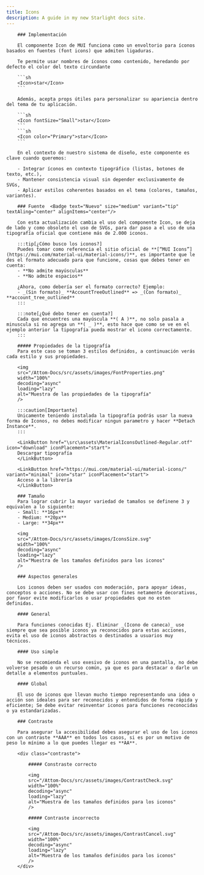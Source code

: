 ```yaml
---
title: Icons
description: A guide in my new Starlight docs site.
---
```



<Tabs>
  <TabItem label="Diseño" icon="moon">


        ### Implementación

        El componente Icon de MUI funciona como un envoltorio para íconos basados en fuentes (font icons) que admiten ligaduras. 

        Te permite usar nombres de íconos como contenido, heredando por defecto el color del texto circundante

        ```sh
        <Icon>star</Icon>
        ```

        Además, acepta props útiles para personalizar su apariencia dentro del tema de tu aplicación.

        ```sh
        <Icon fontSize="Small">star</Icon>
        ```
        ```sh
        <Icon color="Primary">star</Icon>
        ```

        En el contexto de nuestro sistema de diseño, este componente es clave cuando queremos:

        - Integrar íconos en contexto tipográfico (listas, botones de texto, etc.),
        - Mantener consistencia visual sin depender exclusivamente de SVGs,
        - Aplicar estilos coherentes basados en el tema (colores, tamaños, variantes).

        ### Fuente  <Badge text="Nuevo" size="medium" variant="tip" textAling="center" alignItems="center"/>

        Con esta actualización cambia el uso del componente Icon, se deja de lado y como obsoleto el uso de SVGs, para dar paso a el uso de una tipografía oficial que contiene más de 2.000 iconos.

        :::tip[¿Cómo busco los iconos?]
        Puedes tomar como referencia el sitio oficial de **[“MUI Icons”](https://mui.com/material-ui/material-icons/)**, es importante que le des el formato adecuado para que funcione, cosas que debes tener en cuenta: 
        - **No admite mayúsculas**
        - **No admite espacios**

        ¿Ahora, como debería ser el formato correcto? Ejemplo:
        - _(Sin formato)_ **AccountTreeOutlined** => _(Con formato)_ **account_tree_outlined**
        :::

        :::note[¿Qué debo tener en cuenta?]
        Cada que encuentres una mayúscula **( A )**, no solo pasala a minuscula si no agrega un **( _ )**, esto hace que como se ve en el ejemplo anterior la tipografía pueda mostrar el icono correctamente.
        :::

        ##### Propiedades de la tipografía
        Para este caso se toman 3 estilos definidos, a continuación verás cada estilo y sus propiedades.

        <img
        src="/Attom-Docs/src/assets/images/FontProperties.png"
        width="100%"
        decoding="async"
        loading="lazy"
        alt="Muestra de las propiedades de la tipografía"
        />

        :::caution[Importante]
        Unicamente teniendo instalada la tipografía podrás usar la nueva forma de Iconos, no debes modificar ningun parametro y hacer **Detach Instance**.
        :::

        <LinkButton href="\src\assets\MaterialIconsOutlined-Regular.otf" icon="download" iconPlacement="start">
        Descargar tipografía
        </LinkButton>

        <LinkButton href="https://mui.com/material-ui/material-icons/" variant="minimal" icon="star" iconPlacement="start">
        Acceso a la librería
        </LinkButton>

        ### Tamaño
        Para lograr cubrir la mayor variedad de tamaños se definene 3 y equivalen a lo siguiente:
        - Small: **16px**
        - Medium: **20px**
        - Large: **34px**

        <img
        src="/Attom-Docs/src/assets/images/IconsSize.svg"
        width="100%"
        decoding="async"
        loading="lazy"
        alt="Muestra de los tamaños definidos para los iconos"
        />

        ### Aspectos generales

        Los iconos deben ser usados con moderación, para apoyar ideas, conceptos o acciones. No se debe usar con fines netamente decorativos, por favor evite modificarlos o usar propiedades que no esten definidas.

        #### General

        Para funciones conocidas Ej. Eliminar _(Icono de caneca)_ use siempre que sea posible iconos ya reconocidos para estas acciones, evita el uso de iconos abstractos o destinados a usuarios muy técnicos.

        #### Uso simple

        No se recomienda el uso exesivo de iconos en una pantalla, no debe volverse pesado o un recurso común, ya que es para destacar o darle un detalle a elementos puntuales.

        #### Global

        El uso de iconos que llevan mucho tiempo representando una idea o acción son ideales para ser reconocidos y entendidos de forma rápida y eficiente; Se debe evitar reinventar iconos para funciones reconocidas o ya estandarizadas.

  </TabItem>
  <TabItem label="Accesibilidad" icon="star">

        ### Contraste

        Para asegurar la accesibilidad debes asegurar el uso de los iconos con un contraste **AAA** en todos los casos, si es por un motivo de peso lo mínimo a lo que puedes llegar es **AA**.

        <div class="contraste">
            
            ##### Constraste correcto

            <img
            src="/Attom-Docs/src/assets/images/ContrastCheck.svg"
            width="100%"
            decoding="async"
            loading="lazy"
            alt="Muestra de los tamaños definidos para los iconos"
            />

            ##### Contraste incorrecto

            <img
            src="/Attom-Docs/src/assets/images/ContrastCancel.svg"
            width="100%"
            decoding="async"
            loading="lazy"
            alt="Muestra de los tamaños definidos para los iconos"
            />
        </div>
  </TabItem>
</Tabs>
